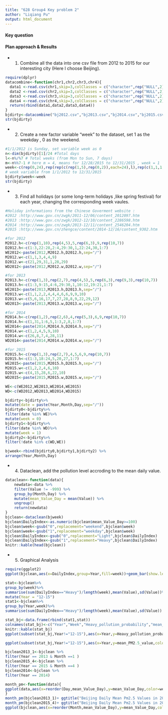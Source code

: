 ```yaml
---
title: "628 Group4 Key problem 2"
author: "Liqiang Pu"
output: html_document
---
```

#### Key question

#### Plan approach & Results
* 1. Combine all the data into one csv file from 2012 to 2015 for our interesting city (Here I choose Beijing).

```r
require(dplyr)
datacombine<-function(chr1,chr2,chr3,chr4){
  data1 <-read.csv(chr1,skip=3,colClasses = c("character",rep("NULL",2),rep("integer",5),rep("NULL",3)))
  data2 <-read.csv(chr2,skip=3,colClasses = c("character",rep("NULL",2),rep("integer",5),rep("NULL",3)))
  data3 <-read.csv(chr3,skip=3,colClasses = c("character",rep("NULL",2),rep("integer",5),rep("NULL",3)))
  data4 <-read.csv(chr4,skip=3,colClasses = c("character",rep("NULL",2),rep("integer",5),rep("NULL",3)))
  return(rbind(data1,data2,data3,data4))
}
bjdirty<-datacombine("bj2012.csv","bj2013.csv","bj2014.csv","bj2015.csv")
str(bjdirty)
```

* 2. Create a new factor variable "week" to the  dataset, set 1 as the weekday , 0 as the weekend.

```r
#1/1/2012 is Sunday, set variable week as 0
n<-dim(bjdirty)[1]/24 #Total days
l<-n%/%7 # Total weeks (from Mon to Sun, 7 days)
m<-n%%7-1 # here m = 4, means for 12/28/2015 to 12/31/2015 , week = 1
week<-c(rep(0,24),rep(rep(c(rep(1,5),rep(0,2)),each=24),l),rep(c(1,1,1,1),each=24))
# week variable from 1/1/2012 to 12/31/2015
bjdirty$week<-week
str(bjdirty)
```
* 3. Find all holidays (or some long-term holidays ,like spring festival) for each year, changing the corresponding week vaules.
```r
#Holiday informations from the Chinese Goverment website :
#2012 :http://www.gov.cn/zwgk/2011-12/06/content_2012097.htm
#2013 :http://www.gov.cn/zwgk/2012-12/10/content_2286598.htm
#2014 :http://www.gov.cn/zwgk/2013-12/11/content_2546204.htm
#2015 :http://www.gov.cn/zhengce/content/2014-12/16/content_9302.htm

#for 2012
M2012.h<-c(rep(1,10),rep(4,5),5,rep(6,3),9,rep(10,7))
D2012.h<-c(1:3,22:28,2:4,29:30,1,22:24,30,1:7)
WE2012<-paste(2012,M2012.h,D2012.h,sep="/")
M2012.w<-c(1,1,3,4,4,9)
D2012.w<-c(21,29,31,1,28,29)
WD2012<-paste(2012,M2012.w,D2012.w,sep="/")

#for 2013
M2013.h<-c(rep(1,3),rep(2,7),rep(4,5),5,rep(6,3),rep(9,3),rep(10,7))
D2013.h<-c(1:3,9:15,4:6,29:30,1,10:12,19:21,1:7)
WE2013<-paste(2013,M2013.h,D2013.h,sep="/")
M2013.w<-c(1,1,2,2,4,4,4,6,6,9,9,10)
D2013.w<-c(5,6,16,17,7,27,28,8,9,22,29,12)
WD2013<-paste(2013,M2013.w,D2013.w,sep="/")

#for 2014
M2014.h<-c(rep(1,2),rep(2,6),4,rep(5,3),6,9,rep(10,7))
D2014.h<-c(1,31,1:6,5,1:3,2,8,1:7)
WE2014<-paste(2014,M2014.h,D2014.h,sep="/")
M2014.w<-c(1,2,4,5,9,10)
D2014.w<-c(26,8,7,4,28,11)
WD2014<-paste(2014,M2014.w,D2014.w,sep="/")

#for 2015
M2015.h<-c(rep(1,3),rep(2,7),4,5,6,9,rep(10,7))
D2015.h<-c(1:3,18:24,5,20,27,1:7)
WE2015<-paste(2015,M2015.h,D2015.h,sep="/")
M2015.w<-c(1,2,2,4,6,10)
D2015.w<-c(4,15,28,6,22,10)
WD2015<-paste(2015,M2015.w,D2015.w,sep="/")

WE<-c(WE2012,WE2013,WE2014,WE2015)
WD<-c(WD2012,WD2013,WD2014,WD2015)

bjdirty<-bjdirty%>% 
mutate(date = paste(Year,Month,Day,sep="/"))
bjdirty0<-bjdirty%>%
filter(date %in% WE)%>%
mutate(week = 0)
bjdirty1<-bjdirty%>%
filter(date %in% WD)%>%
mutate(week = 1)
bjdirty2<-bjdirty%>%
filter(!date %in% c(WD,WE))

bjweek<-rbind(bjdirty0,bjdirty1,bjdirty2) %>%
arrange(Year,Month,Day)

```

* 4. Dataclean, add the pollution level accroding to the mean daily value.

```r
dataclean<-function(data){
    newdata<-data %>%
    filter(Value != -999) %>%
    group_by(Month,Day) %>%
    mutate(mean_Value_Day = mean(Value)) %>%
    ungroup()
    return(newdata)
}
bjclean<-dataclean(bjweek)
bjclean$DailyIndex<-as.numeric(bjclean$mean_Value_Day>=100)
bjclean$week<-gsub("0",replacement="weekend",bjclean$week)
bjclean$week<-gsub("1",replacement="weekday",bjclean$week)
bjclean$DailyIndex<-gsub("0",replacement="Light",bjclean$DailyIndex)
bjclean$DailyIndex<-gsub("1",replacement="Heavy",bjclean$DailyIndex)
knitr::kable(head(bjclean))
```

* 5. Graphical Analysis
 
```r
require(ggplot2)
ggplot(bjclean,aes(x=DailyIndex,group=Year,fill=week))+geom_bar(show.legend=F)+facet_grid(Year~week)+ggtitle("Heavy Vs Light in each year") 

stat<-bjclean%>%
group_by(week)%>%
summarise(sum(DailyIndex=="Heavy")/length(week),mean(Value),sd(Value))%>%
mutate(Year = "12-15")
stat1<-bjclean%>%
group_by(Year,week)%>%
summarise(sum(DailyIndex=="Heavy")/length(week),mean(Value),sd(Value))

stat_bj<-data.frame(rbind(stat1,stat))
colnames(stat_bj)<-c("Year","Week","Heavy_pollution_probability","mean_PM2.5_value","sd_PM2.5_value ")
knitr::kable(stat_bj)
ggplot(subset(stat_bj,Year!="12-15"),aes(x=Year,y=Heavy_pollution_probability,color=Week,group=Week))+geom_point()+geom_line()+ggtitle("Probability of Heavy pollution day")

ggplot(subset(stat_bj,Year!="12-15"),aes(x=Year,y=mean_PM2.5_value,color=Week,group=Week))+geom_point()+geom_line()+ggtitle("Mean PM2.5 Value")

bjclean2013_1<-bjclean %>%
filter(Year == 2013 & Month ==1 )
bjclean2015_4<-bjclean %>%
filter(Year == 2015 & Month ==4 )
bjclean2014<-bjclean %>%
filter(Year == 2014)

month_pm<-function(data){
ggplot(data,aes(x=reorder(Day,mean_Value_Day),y=mean_Value_Day,color=week))+geom_point(size=2)+geom_hline(yintercept=100,linetype="dashed") +xlab("Day")
}
month_pm(bjclean2013_1)+ ggtitle("Beijing Daily Mean Pm2.5 Values in 2013 Jan")
month_pm(bjclean2015_4)+ ggtitle("Beijing Daily Mean Pm2.5 Values in 2015 Apr")
ggplot(bjclean,aes(x=reorder(Month,mean_Value_Day),y=mean_Value_Day,color=week,group=Year))+geom_point()+geom_hline(yintercept=100,linetype="dashed") +xlab("Month")+facet_grid(~Year)+ ggtitle("Yearly Pattern for Beijing Daily Mean Pm2.5 Values")

```
